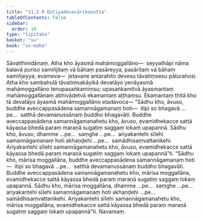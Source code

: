 ```yaml
---
title: "11.2.9 Dutiyadevacārikasutta"
tableOfContents: false
sidebar:
  order: 10
type: "tipitaka"
basket: "su"
book: "sn-maha"
---
```



<DynamicBreadcrumb />

<Division number="1015" book="sn-maha">

<Paragraph number="1892" book="sn-maha">
Sāvatthinidānaṃ. Atha kho āyasmā mahāmoggallāno—  seyyathāpi nāma balavā puriso samiñjitaṃ vā bāhaṃ pasāreyya, pasāritaṃ vā bāhaṃ samiñjeyya; evameva—  jetavane antarahito devesu tāvatiṃsesu pāturahosi. Atha kho sambahulā tāvatiṃsakāyikā devatāyo yenāyasmā mahāmoggallāno tenupasaṅkamiṃsu; upasaṅkamitvā āyasmantaṃ mahāmoggallānaṃ abhivādetvā ekamantaṃ aṭṭhaṃsu. Ekamantaṃ ṭhitā kho tā devatāyo āyasmā mahāmoggallāno etadavoca—
</Paragraph>

<Paragraph number="1893" book="sn-maha">
“Sādhu kho, āvuso, buddhe aveccappasādena samannāgamanaṃ hoti—  itipi so bhagavā …pe…  satthā devamanussānaṃ buddho bhagavāti. Buddhe aveccappasādena samannāgamanahetu kho, āvuso, evamidhekacce sattā kāyassa bhedā paraṃ maraṇā sugatiṃ saggaṃ lokaṃ upapannā. Sādhu kho, āvuso, dhamme …pe…  saṃghe …pe…  ariyakantehi sīlehi samannāgamanaṃ hoti akhaṇḍehi …pe…  samādhisaṃvattanikehi. Ariyakantehi sīlehi samannāgamanahetu kho, āvuso, evamidhekacce sattā kāyassa bhedā paraṃ maraṇā sugatiṃ saggaṃ lokaṃ upapannā”ti.
</Paragraph>

<Paragraph number="1894" book="sn-maha">
“Sādhu kho, mārisa moggallāna, buddhe aveccappasādena samannāgamanaṃ hoti—  itipi so bhagavā …pe…  satthā devamanussānaṃ buddho bhagavāti. Buddhe aveccappasādena samannāgamanahetu kho, mārisa moggallāna, evamidhekacce sattā kāyassa bhedā paraṃ maraṇā sugatiṃ saggaṃ lokaṃ upapannā. Sādhu kho, mārisa moggallāna, dhamme …pe…  saṃghe …pe…  ariyakantehi sīlehi samannāgamanaṃ hoti akhaṇḍehi …pe…  samādhisaṃvattanikehi. Ariyakantehi sīlehi samannāgamanahetu kho, mārisa moggallāna, evamidhekacce sattā kāyassa bhedā paraṃ maraṇā sugatiṃ saggaṃ lokaṃ upapannā”ti.

</Paragraph>
</Division>

<Paragraph number="1895" type="center" book="sn-maha">
Navamaṃ.
</Paragraph>